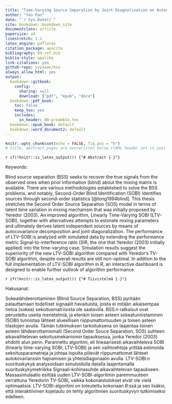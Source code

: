 ```yaml
---
title: "Time-Varying Source Separation by Joint Diagnolization on Autocovariances"
author: "Yan Pan"
date: "`r Sys.Date()`"
site: bookdown::bookdown_site
documentclass: article
papersize: a4
linestretch: 1.1
latex_engine: pdflatex
citation_package: apacite
bibliography: 99-ref.bib
biblio-style: apalike
link-citations: yes
github-repo: yyyaaan/bss
always_allow_html: yes
output:
  bookdown::gitbook:
    config:
      sharing: null
      download: ["pdf", "epub", "docx"]
  bookdown::pdf_book:
    toc: false
    keep_tex: yes
    includes:
      in_header: 00-preamble.tex
  bookdown::epub_book: default
  bookdown::word_document2: default
---
```


```r
knitr::opts_chunk$set(echo = FALSE, fig.pos = "h")
# title, abstract pages are overwritten below (YAML header not in use)
```

```{=latex} 
% PDF title page -> NOTE it doesn't get YAML meta
\pagenumbering{gobble} 
\clearpage
\begin{center}
\large
\textbf{MSc Thesis}\\
\vspace{72px}
\Large
\textbf{Time-Varying Source Separation by Joint Diagnolization on Autocovariances}\\
\vspace{20px}
\large
Yan Pan\\
\vspace{169px}
\begin{figure}[h]
\centering\includegraphics[width=5cm]{jyu-keskitetty-kaksikielinen.jpg}
\end{figure}
Department of Mathematics and Statistics\\
Statistics\\
01 November 2019
\end{center}
\normalsize
```

`r if(!knitr::is_latex_output()) {"# Abstract {-}"}`

```{=latex} 
\clearpage
{\setstretch{1}
UNIVERSITY OF JYVÄSKYLÄ, Faculty of Mathematics and Science\\Department of Mathematics and Statistics\\Statistics}

\begin{table}[H]
\begin{tabular}{ll}
\hline
Yan Pan: & Time-Varying Source Separation by Joint Diagnolization on\\ & Autocovariances \\
MSc thesis: & p., 1 appendices ( p.) \\
Supervisor: & Senior lecturer Sara Taskinen \\
Inspectors: & \\
November 2019  \\ \hline
\end{tabular}
\end{table}
```

Keywords: 

Blind source separation (BSS) seeks to recover the true signals from the observed ones when prior information (blind) about the mixing matrix is available. There are various methodologies established to solve the BSS problems, and notably, Second-Order Blind Identification (SOBI) identifies sources through second-order statistics [@tong1994blind]. This thesis stretches the Second Order Source Separation (SOS) model in terms of latent time variation in mixing mechanism that was initially proposed by Yeredor (2003). An improved algorithm, Linearly Time-Varying SOBI (LTV-SOBI), together with alternatives attempts to estimate mixing parameters and ultimately derives latent independent sources by means of autocovariance decomposition and joint diagonalization. The performance of LTV-SOBI is analyzed with simulated data by extending the performance metric Signal-to-interference ratio (SIR, the one that Yeredor (2003) initially applied) into the time-varying case. Simulation results suggest the superiority of the new LTV-SOBI algorithm compared with Yeredor's TV-SOBI algorithm, despite overall results are still non-optimal. In addtion to the full implementation of LTV-SOBI algorithm in _R_, an interactive dashboard is designed to enable further outlook of algorithm performance.

`r if(!knitr::is_latex_output()) {"# Tiivistelmä {-}"}`

```{=latex} 
\clearpage
{\setstretch{1}
JYVÄSKYLÄN YLIOPISTO, Matemaattis-luonnontieteellinen tiedekunta\\Matematiikan ja tilastotieteen laitos\\Tilastotiede}

\begin{table}[H]
\begin{tabular}{ll}
\hline
Yan Pan: & Aikavaihteleva lähdeerottamin autokovarianssin \\
& yhteisdiagonaalilla \\
Pro-gradu -tutkielma: &  s., 1 liitettä ( s.) \\
Työn ohjaaja: & Yliopiston lehtori Sara Taskinen \\
Tarkastajat: & \\
Marraskuu 2019  \\ \hline
\end{tabular}
\end{table}

```

Hakusanat: 

Sokealähdeerottaminen (Blind Source Separation, BSS) pyritään palauttamaan todelliset signaalit havaituista, joista ei mitään aikaisempaa tietoa (sokea) sekoitusmatriisista ole saatavilla. BSS:n ratkaisut ovat perustettu useita menetelmiä, ja etenkin toisen asteen sokeatunnistaminen (SOBI) tunnistaa lähteet alueellisen riippumattomuuden ja toisen asteen tilastojen avulla. Tämän tutkimuksen tarkoituksena on laajentaa toinen asteen lähdeerottamismalli (Second Order Souce Separation, SOS) suhteen aikavaihtelevan sekoitusmekanismin tapauksessa, jonka Yeredor (2003) ehdotti alun perin. Parannettu algoritmi, eli lineaarisesti aikavaihteleva SOBI (linearly time-varying SOBI, LTV-SOBI) ja sen vaihtoehtoja yrittää estimoida sekoitusparametreja ja johtaa lopulta piilevät riippumattomat lähteet autokovarianssin hajoamisen ja yhteisdiagonaalin avulla. LTV-SOBI:n suorituskykyä analysoidaan simuloidulla datalla laajentamalla suorituskykymetriikka Signaali-kohinasuhde aikavaihtelevan tapaukseen. Massasimulaatio esittää uuden LTV-SOBI-algoritmin paremmuuteen verrattuna Yeredorin TV-SOBI, vaikka kokonaistulokset eivät ole vielä optimaalisia. LTV-SOBI-algoritmi on toteutettu kokonaan _R_:ssä ja sen lisäksi, että interaktiivinen kojetaulu on tehty algoritmien suorituskyvyn tutkimiseksi edelleen.

```{=latex}
\tableofcontents
\pagenumbering{arabic} 
\setcounter{page}{1}
```